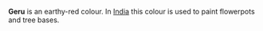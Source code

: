 '''Geru''' is an earthy-red colour. In [[India]] this colour is used to paint flowerpots and tree bases.

{{color-stub}}